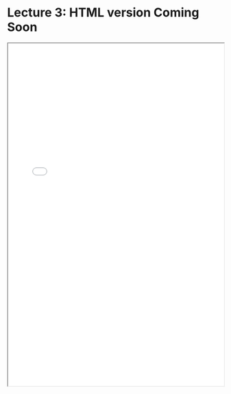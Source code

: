 # Lecture 3: HTML version Coming Soon

<iframe src="../lectures/Econ 106 Lecture 3.pdf" width="100%" height="800px"></iframe>
